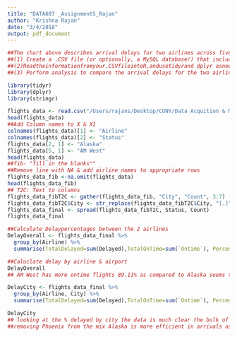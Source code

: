 ```yaml
---
title: "DATA607 _Assignment5_Rajan"
author: "Krishna Rajan"
date: "3/4/2018"
output: pdf_document
---
```


```r
##The chart above describes arrival delays for two airlines across five destinations. Your task is to:
##(1) Create a .CSV file (or optionally, a MySQL database!) that includes all of the information above. You’re encouraged to use a “wide” structure similar to how the information appears above, so that you can practice tidying and transformations as described below.
##(2)Readtheinformationfromyour.CSVfileintoR,andusetidyrand dplyr asneededtotidy and transform your data.
##(3) Perform analysis to compare the arrival delays for the two airlines.

library(tidyr)
library(dplyr)
library(stringr)

flights_data <- read.csv("/Users/rajans/Desktop/CUNY/Data Acquition & Management/Flights_assignment5.csv",header=TRUE,sep=",",na.strings = c("","NA")) 
head(flights_data)
##Add Column names to X & X1
colnames(flights_data)[1] <- "Airline"
colnames(flights_data)[2] <- "Status"
flights_data[2, 1] <- "Alaska"
flights_data[5, 1] <- "AM West"
head(flights_data)
##fib- "fill in the blanks""
##Remove line with NA & add airline names to appropriate rows
flights_data_fib <-na.omit(flights_data) 
head(flights_data_fib)
## T2C: Text to columns 
flights_data_fibT2C <- gather(flights_data_fib, "City", "Count", 3:7)
flights_data_fibT2C$City <- str_replace(flights_data_fibT2C$City, "[.]", " ")
flights_data_final <- spread(flights_data_fibT2C, Status, Count)
flights_data_final

##Calculate Delaypercentages between the 2 airlines
DelayOverall <- flights_data_final %>% 
  group_by(Airline) %>%
  summarise(TotalDelayed=sum(Delayed),TotalOnTime=sum(`Ontime`), PercentDelayed=round((TotalDelayed/(TotalDelayed+TotalOnTime))*100, 2))

##Caluclate delay by airline & airport
DelayOverall
## AM West has more ontime flights 89.11% as compared to Alaska seems to have more intime flights 86.73% this is significant as AM west flies almost twice as many flights as comapred to Alaska

DelayCity <- flights_data_final %>% 
  group_by(Airline, City) %>%
  summarise(TotalDelayed=sum(Delayed),TotalOnTime=sum(`Ontime`), PercentDelayed=round((TotalDelayed/(TotalDelayed+TotalOnTime))*100, 2))

DelayCity
## looking at the % delayed by city the data is much clear the bulk of AM West's vast improvement in ontime arrival is beacuse it flies 67%  more to Phoenix than to any other airport. this tells me that AM WEST might have Pheonix as a major hub as comapred to Alaska.
##removing Phoenix from the mix Alaska is more efficient in arrivals as comapred to AM West.

```

